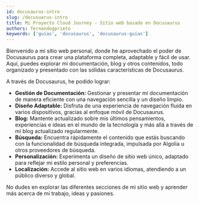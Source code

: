 ```yaml
---
id: docusaurus-intro
slug: /docusuarus-intro
title: Mi Proyecto Cloud Journey - Sitio web basado en Docusaurus
authors: fernandogprieto
keywords: ['guías', 'docusaurus', 'docusaurus-guías']
---
```


Bienvenido a mi sitio web personal, donde he aprovechado el poder de Docusaurus para crear una plataforma completa, adaptable y fácil de usar. Aquí, puedes explorar mi documentación, blog y otros contenidos, todo organizado y presentado con las sólidas características de Docusaurus.

A través de Docusaurus, he podido lograr:

- **Gestión de Documentación:** Gestionar y presentar mi documentación de manera eficiente con una navegación sencilla y un diseño limpio.
- **Diseño Adaptable:** Disfruta de una experiencia de navegación fluida en varios dispositivos, gracias al enfoque móvil de Docusaurus.
- **Blog:** Mantente actualizado sobre mis últimos pensamientos, experiencias e ideas en el mundo de la tecnología y más allá a través de mi blog actualizado regularmente.
- **Búsqueda:** Encuentra rápidamente el contenido que estás buscando con la funcionalidad de búsqueda integrada, impulsada por Algolia u otros proveedores de búsqueda.
- **Personalización:** Experimenta un diseño de sitio web único, adaptado para reflejar mi estilo personal y preferencias.
- **Localización:** Accede al sitio web en varios idiomas, atendiendo a un público diverso y global.

No dudes en explorar las diferentes secciones de mi sitio web y aprender más acerca de mi trabajo, ideas y pasiones.


<DocCardList items={useCurrentSidebarCategory().items}/>